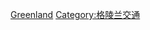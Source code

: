 {{commonscat|Aviation in Greenland}}

[[Category:北美洲各国航空|Greenland]]
[[Category:格陵兰交通|Category:格陵兰交通]]